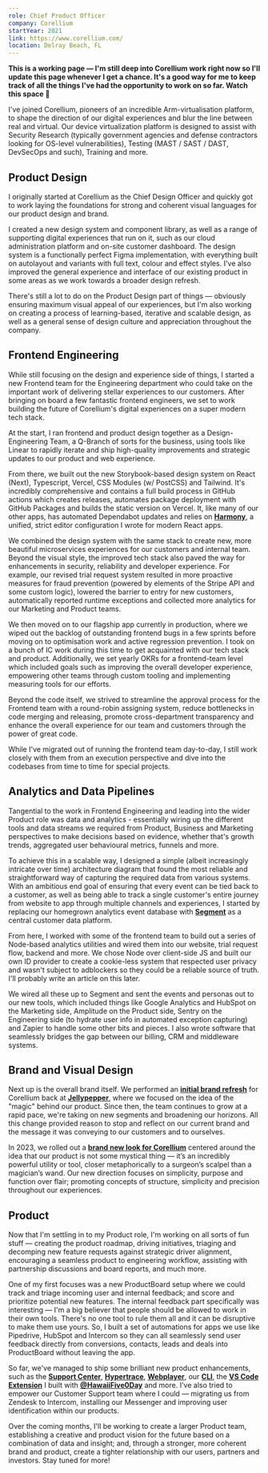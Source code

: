 ```yaml
---
role: Chief Product Officer
company: Corellium
startYear: 2021
link: https://www.corellium.com/
location: Delray Beach, FL
---
```


**This is a working page — I'm still deep into Corellium work right now so I'll update this page whenever I get a chance. It's a good way for me to keep track of all the things I've had the opportunity to work on so far. Watch this space 👀**

I've joined Corellium, pioneers of an incredible Arm-virtualisation platform, to shape the direction of our digital experiences and blur the line between real and virtual. Our device virtualization platform is designed to assist with Security Research (typically government agencies and defense contractors looking for OS-level vulnerabilities), Testing (MAST / SAST / DAST, DevSecOps and such), Training and more.

## Product Design

I originally started at Corellium as the Chief Design Officer and quickly got to work laying the foundations for strong and coherent visual languages for our product design and brand.

I created a new design system and component library, as well as a range of supporting digital experiences that run on it, such as our cloud administration platform and on-site customer dashboard. The design system is a functionally perfect Figma implementation, with everything built on autolayout and variants with full text, colour and effect styles. I've also improved the general experience and interface of our existing product in some areas as we work towards a broader design refresh.

There's still a lot to do on the Product Design part of things — obviously ensuring maximum visual appeal of our experiences, but I'm also working on creating a process of learning-based, iterative and scalable design, as well as a general sense of design culture and appreciation throughout the company.

## Frontend Engineering

While still focusing on the design and experience side of things, I started a new Frontend team for the Engineering department who could take on the important work of delivering stellar experiences to our customers. After bringing on board a few fantastic frontend engineers, we set to work building the future of Corellium's digital experiences on a super modern tech stack.

At the start, I ran frontend and product design together as a Design-Engineering Team, a Q-Branch of sorts for the business, using tools like Linear to rapidly iterate and ship high-quality improvements and strategic updates to our product and web experience.

From there, we built out the new Storybook-based design system on React (Next), Typescript, Vercel, CSS Modules (w/ PostCSS) and Tailwind. It's incredibly comprehensive and contains a full build process in GitHub actions which creates releases, automates package deployment with GitHub Packages and builds the static version on Vercel. It, like many of our other apps, has automated Dependabot updates and relies on **[Harmony](https://github.com/haydenbleasel/harmony)**, a unified, strict editor configuration I wrote for modern React apps.

We combined the design system with the same stack to create new, more beautiful microservices experiences for our customers and internal team. Beyond the visual style, the improved tech stack also paved the way for enhancements in security, reliability and developer experience. For example, our revised trial request system resulted in more proactive measures for fraud prevention (powered by elements of the Stripe API and some custom logic), lowered the barrier to entry for new customers, automatically reported runtime exceptions and collected more analytics for our Marketing and Product teams.

We then moved on to our flagship app currently in production, where we wiped out the backlog of outstanding frontend bugs in a few sprints before moving on to optimisation work and active regression prevention. I took on a bunch of IC work during this time to get acquainted with our tech stack and product. Additionally, we set yearly OKRs for a frontend-team level which included goals such as improving the overall developer experience, empowering other teams through custom tooling and implementing measuring tools for our efforts.

Beyond the code itself, we strived to streamline the approval process for the Frontend team with a round-robin assigning system, reduce bottlenecks in code merging and releasing, promote cross-department transparency and enhance the overall experience for our team and customers through the power of great code.

While I've migrated out of running the frontend team day-to-day, I still work closely with them from an execution perspective and dive into the codebases from time to time for special projects.

## Analytics and Data Pipelines

Tangential to the work in Frontend Engineering and leading into the wider Product role was data and analytics - essentially wiring up the different tools and data streams we required from Product, Business and Marketing perspectives to make decisions based on evidence, whether that's growth trends, aggregated user behavioural metrics, funnels and more.

To achieve this in a scalable way, I designed a simple (albeit increasingly intricate over time) architecture diagram that found the most reliable and straightforward way of capturing the required data from various systems. With an ambitious end goal of ensuring that every event can be tied back to a customer, as well as being able to track a single customer's entire journey from website to app through multiple channels and experiences, I started by replacing our homegrown analytics event database with **[Segment](https://segment.com/)** as a central customer data platform.

From here, I worked with some of the frontend team to build out a series of Node-based analytics utilities and wired them into our website, trial request flow, backend and more. We chose Node over client-side JS and built our own ID provider to create a cookie-less system that respected user privacy and wasn't subject to adblockers so they could be a reliable source of truth. I'll probably write an article on this later.

We wired all these up to Segment and sent the events and personas out to our new tools, which included things like Google Analytics and HubSpot on the Marketing side, Amplitude on the Product side, Sentry on the Engineering side (to hydrate user info in automated exception capturing) and Zapier to handle some other bits and pieces. I also wrote software that seamlessly bridges the gap between our billing, CRM and middleware systems.

## Brand and Visual Design

Next up is the overall brand itself. We performed an **[initial brand refresh](https://jellypepper.com/work/corellium)** for Corellium back at **[Jellypepper](https://haydenbleasel.com/work/jellypepper)**, where we focused on the idea of the "magic" behind our product. Since then, the team continues to grow at a rapid pace, we're taking on new segments and broadening our horizons. All this change provided reason to stop and reflect on our current brand and the message it was conveying to our customers and to ourselves.

In 2023, we rolled out a **[brand new look for Corellium](https://www.corellium.com/blog/a-brief-look-at-the-new-corellium)** centered around the idea that our product is not some mystical thing — it’s an incredibly powerful utility or tool, closer metaphorically to a surgeon’s scalpel than a magician’s wand. Our new direction focuses on simplicity, purpose and function over flair; promoting concepts of structure, simplicity and precision throughout our experiences.

## Product

Now that I'm settling in to my Product role, I'm working on all sorts of fun stuff — creating the product roadmap, driving initiatives, triaging and decomping new feature requests against strategic driver alignment, encouraging a seamless product to engineering workflow, assisting with partnership discussions and board reports, and much more.

One of my first focuses was a new ProductBoard setup where we could track and triage incoming user and internal feedback; and score and prioritize potential new features. The internal feedback part specifically was interesting — I'm a big believer that people should be allowed to work in their own tools. There's no one tool to rule them all and it can be disruptive to make them use yours. So, I built a set of automations for apps we use like Pipedrive, HubSpot and Intercom so they can all seamlessly send user feedback directly from conversions, contacts, leads and deals into ProductBoard without leaving the app.

So far, we've managed to ship some brilliant new product enhancements, such as the **[Support Center](https://support.corellium.com/)**, **[Hypertrace](https://support.corellium.com/features/hypertrace)**, **[Webplayer](https://support.corellium.com/webplayer)**, our **[CLI](https://support.corellium.com/cli)**, the **[VS Code Extension](https://marketplace.visualstudio.com/items?itemName=corellium.corellium-vscode)** I built with **[@HawaiiFive0Day](https://twitter.com/HawaiiFive0day)** and more. I've also tried to empower our Customer Support team where I could — migrating us from Zendesk to Intercom, installing our Messenger and improving user identification within our products.

Over the coming months, I'll be working to create a larger Product team, establishing a creative and product vision for the future based on a combination of data and insight; and, through a stronger, more coherent brand and product, create a tighter relationship with our users, partners and investors. Stay tuned for more!

